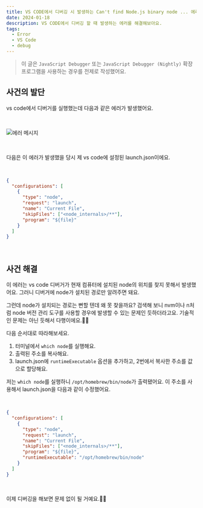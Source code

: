 ```yaml
---
title: VS CODE에서 디버깅 시 발생하는 Can't find Node.js binary node ... 에러 해결 방법
date: 2024-01-18
description: VS CODE에서 디버깅 할 때 발생하는 에러를 해결해보아요.
tags:
  - Error
  - VS Code
  - debug
---
```


> 이 글은 `JavaScript Debugger` 또는 `JavaScript Debugger (Nightly)` 확장 프로그램을 사용하는 경우를 전제로 작성했어요.

## 사건의 발단

vs code에서 디버거를 실행했는데 다음과 같은 에러가 발생했어요.

<br />

![에러 메시지](error.png)

<br />

다음은 이 에러가 발생했을 당시 제 vs code에 설정된 launch.json이에요.

<br />

```json
{
  "configurations": [
    {
      "type": "node",
      "request": "launch",
      "name": "Current File",
      "skipFiles": ["<node_internals>/**"],
      "program": "${file}"
    }
  ]
}
```

<br />

## 사건 해결

이 에러는 vs code 디버거가 현재 컴퓨터에 설치된 node의 위치를 찾지 못해서 발생했어요. 그러니 디버거에 node가 설치된 경로만 알려주면 돼요.

그런데 node가 설치되는 경로는 뻔할 텐데 왜 못 찾을까요? 검색해 보니 nvm이나 n처럼 node 버전 관리 도구를 사용할 경우에 발생할 수 있는 문제인 듯하더라고요. 기술적인 문제는 아닌 듯해서 다행이에요.🙌🏻

다음 순서대로 따라해보세요.

1. 터미널에서 `which node`를 실행해요.
2. 출력된 주소를 복사해요.
3. launch.json에 `runtimeExecutable` 옵션을 추가하고, 2번에서 복사한 주소를 값으로 할당해요.

저는 `which node`를 실행하니 `/opt/homebrew/bin/node`가 출력됐어요. 이 주소를 사용해서 launch.json을 다음과 같이 수정했어요.

<br />

```json
{
  "configurations": [
    {
      "type": "node",
      "request": "launch",
      "name": "Current File",
      "skipFiles": ["<node_internals>/**"],
      "program": "${file}",
      "runtimeExecutable": "/opt/homebrew/bin/node"
    }
  ]
}
```

<br />

이제 디버깅을 해보면 문제 없이 될 거예요.🎉🎉
